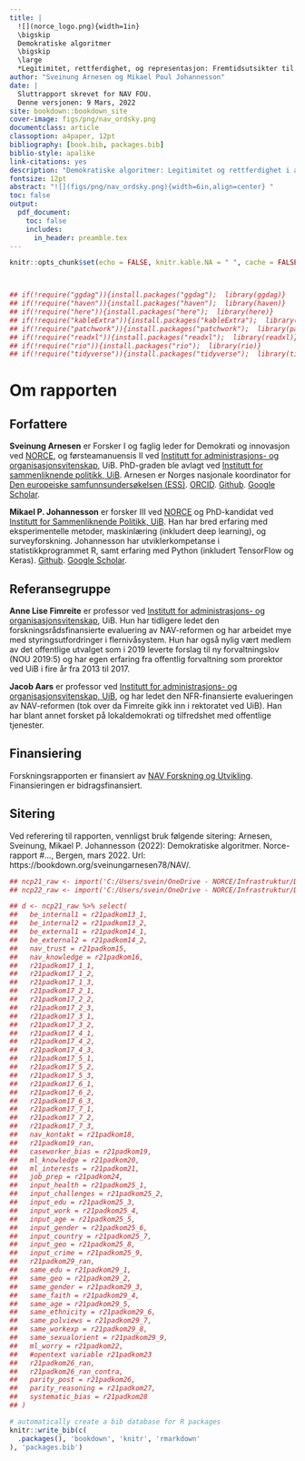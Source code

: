 ```yaml
--- 
title: |
  ![](norce_logo.png){width=1in}   
  \bigskip  
  Demokratiske algoritmer  
  \bigskip   
  \large
  *Legitimitet, rettferdighet, og representasjon: Fremtidsutsikter til automatiserte beslutningsprosesser i offentlig forvaltning i befolkningens øyne*
author: "Sveinung Arnesen og Mikael Poul Johannesson"
date: |
  Sluttrapport skrevet for NAV FOU.   
  Denne versjonen: 9 Mars, 2022
site: bookdown::bookdown_site
cover-image: figs/png/nav_ordsky.png
documentclass: article
classoption: a4paper, 12pt
bibliography: [book.bib, packages.bib]
biblio-style: apalike
link-citations: yes
description: "Demokratiske algoritmer: Legitimitet og rettferdighet i automatiserte beslutningsprosesser i offentlig forvaltning"
fontsize: 12pt
abstract: "![](figs/png/nav_ordsky.png){width=6in,align=center} "
toc: false
output:
  pdf_document:
    toc: false
    includes:
      in_header: preamble.tex
---
```

```r
knitr::opts_chunk$set(echo = FALSE, knitr.kable.NA = " ", cache = FALSE, warning = FALSE)



## if(!require("ggdag")){install.packages("ggdag");  library(ggdag)}
## if(!require("haven")){install.packages("haven");  library(haven)}
## if(!require("here")){install.packages("here");  library(here)}
## if(!require("kableExtra")){install.packages("kableExtra");  library(kableExtra)}
## if(!require("patchwork")){install.packages("patchwork");  library(patchwork)}
## if(!require("readxl")){install.packages("readxl");  library(readxl)}
## if(!require("rio")){install.packages("rio");  library(rio)}
## if(!require("tidyverse")){install.packages("tidyverse");  library(tidyverse)}
```

<!-- ![](figs/png/nav_ordsky.png) -->



\newpage
\tableofcontents 

\newpage
<!-- \listoftables -->
\listoffigures


\newpage
# Om rapporten {-}

<!-- ![](figs/png/nav_ordsky.png) -->
<!-- ## Kort sammendrag -->

<!-- Den pågående automatiseringen av beslutningsprosesser i offentlig forvaltning representerer en omveltning innenfor byråkratisk myndighetsutøvelse. -->
<!-- Tilgang på store mengder relevant digital data og økende muligheter for å behandle informasjonen gjør at oppgaver som tidligere måtte behandles manuelt kan overlates til hel- eller halvautomatiserte prosesser med vesentlig redusert menneskelig inngripen. -->
<!-- På den ene siden gir denne utviklingen store effektiviseringsmuligheter og potensial for offentlige besparelser. -->
<!-- På den andre siden er ivaretakelsen av forvaltningens legitimitet i befolkningen et risikoaspekt i denne utviklingen. -->
<!-- Det overordnede målet med denne rapporten er å studere ut fra et demokratiperspektiv om, og i så fall hvordan, oppfattelsen av NAV som institusjon blant innbyggere i Norge påvirkes av en overgang til økt grad av automatisert saksbehandling. -->

## Forfattere {-}


**Sveinung Arnesen** er Forsker I og faglig leder for Demokrati og innovasjon ved [NORCE](https://www.norceresearch.no/personer/sveinung-arnesen), og førsteamanuensis II ved [Institutt for administrasjons- og organisasjonsvitenskap](https://www.uib.no/personer/Sveinung.Arnesen), UiB. 
PhD-graden ble avlagt ved [Institutt for sammenliknende politikk, UiB](https://www.uib.no/sampol). 
Arnesen er Norges nasjonale koordinator for [Den europeiske samfunnsundersøkelsen (ESS)](europeansocialsurvey.org). [ORCID](https://orcid.org/0000-0002-2825-0664). [Github](https://github.com/SveinungA/). [Google Scholar](https://scholar.google.com/citations?user=xz8JwjAAAAAJ&hl=no&oi=ao).

**Mikael P. Johannesson** er forsker III ved [NORCE](https://www.norceresearch.no/personer/sveinung-arnesen) og PhD-kandidat ved [Institutt for Sammenliknende Politikk, UiB](https://www.uib.no/sampol).
Han har bred erfaring med eksperimentelle metoder, maskinlæring (inkludert deep learning), og surveyforskning.
Johannesson har utviklerkompetanse i statistikkprogrammet R, samt erfaring med Python (inkludert TensorFlow og Keras). [Github](https://github.com/mikajoh). [Google Scholar](https://scholar.google.com/citations?user=wG8CyVUAAAAJ&hl=no&oi=ao).

## Referansegruppe  {-}

**Anne Lise Fimreite** er professor ved [Institutt for administrasjons- og organisasjonsvitenskap](https://www.uib.no/personer/Anne.Lise.Fimreite), UiB.
Hun har tidligere ledet den forskningsrådsfinansierte evaluering av NAV-reformen og har arbeidet mye med styringsutfordringer i flernivåsystem. 
Hun har også nylig vært medlem av det offentlige utvalget som i 2019 leverte forslag til ny forvaltningslov (NOU 2019:5) og har egen erfaring fra offentlig forvaltning som prorektor ved UiB i fire år fra 2013 til 2017. 

**Jacob Aars** er professor ved [Institutt for administrasjons- og organisasjonsvitenskap, UiB](https://www.uib.no/personer/Jacob.Aars), og har ledet den NFR-finansierte evalueringen av NAV-reformen (tok over da Fimreite gikk inn i rektoratet ved UiB). 
Han har blant annet forsket på lokaldemokrati og tilfredshet med offentlige tjenester.

## Finansiering {-}
Forskningsrapporten er finansiert av [NAV Forskning og Utvikling](https://www.nav.no/no/nav-og-samfunn/kunnskap/fou-midler/pagaende-fou-prosjekter2/navs-tiltak-og-virkemidler).
Finansieringen er bidragsfinansiert.

## Sitering {-}

Ved referering til rapporten, vennligst bruk følgende sitering:
Arnesen, Sveinung, Mikael P. Johannesson (2022): Demokratiske algoritmer. Norce-rapport #..., Bergen, mars 2022. Url: https://bookdown.org/sveinungarnesen78/NAV/.


```r
## ncp21_raw <- import('C:/Users/svein/OneDrive - NORCE/Infrastruktur/Digsscore/Medborgerpanelet/2021-2/Norsk medborgerpanel - runde 21 - v-100-O.sav')
## ncp22_raw <- import('C:/Users/svein/OneDrive - NORCE/Infrastruktur/Digsscore/Medborgerpanelet/2021-3/Norsk medborgerpanel - runde 22 - v-100-O.sav')

## d <- ncp21_raw %>% select(
##   be_internal1 = r21padkom13_1,
##   be_internal2 = r21padkom13_2,
##   be_external1 = r21padkom14_1,
##   be_external2 = r21padkom14_2,
##   nav_trust = r21padkom15,
##   nav_knowledge = r21padkom16,
##   r21padkom17_1_1,
##   r21padkom17_1_2,
##   r21padkom17_1_3,
##   r21padkom17_2_1,
##   r21padkom17_2_2,
##   r21padkom17_2_3,
##   r21padkom17_3_1,
##   r21padkom17_3_2,
##   r21padkom17_4_1,
##   r21padkom17_4_2,
##   r21padkom17_4_3,
##   r21padkom17_5_1,
##   r21padkom17_5_2,
##   r21padkom17_5_3,
##   r21padkom17_6_1,
##   r21padkom17_6_2,
##   r21padkom17_6_3,
##   r21padkom17_7_1,
##   r21padkom17_7_2,
##   r21padkom17_7_3,
##   nav_kontakt = r21padkom18,
##   r21padkom19_ran,
##   caseworker_bias = r21padkom19,
##   ml_knowledge = r21padkom20,
##   ml_interests = r21padkom21,
##   job_prep = r21padkom24,
##   input_health = r21padkom25_1,
##   input_challenges = r21padkom25_2,
##   input_edu = r21padkom25_3,
##   input_work = r21padkom25_4,
##   input_age = r21padkom25_5,
##   input_gender = r21padkom25_6,
##   input_country = r21padkom25_7,
##   input_geo = r21padkom25_8,
##   input_crime = r21padkom25_9,
##   r21padkom29_ran,
##   same_edu = r21padkom29_1,
##   same_geo = r21padkom29_2,
##   same_gender = r21padkom29_3,
##   same_faith = r21padkom29_4,
##   same_age = r21padkom29_5,
##   same_ethnicity = r21padkom29_6,
##   same_polviews = r21padkom29_7,
##   same_workexp = r21padkom29_8,
##   same_sexualorient = r21padkom29_9,
##   ml_worry = r21padkom22,
##   #opentext variable r21padkom23
##   r21padkom26_ran,
##   r21padkom26_ran_contra,
##   parity_post = r21padkom26,
##   parity_reasoning = r21padkom27,
##   systematic_bias = r21padkom28
## )
```


```r
# automatically create a bib database for R packages
knitr::write_bib(c(
  .packages(), 'bookdown', 'knitr', 'rmarkdown'
), 'packages.bib')
```
